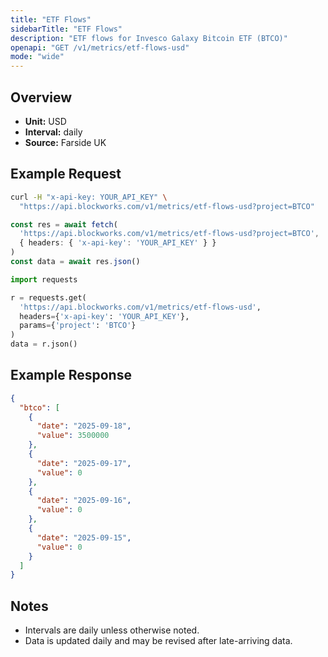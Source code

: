 ```yaml
---
title: "ETF Flows"
sidebarTitle: "ETF Flows"
description: "ETF flows for Invesco Galaxy Bitcoin ETF (BTCO)"
openapi: "GET /v1/metrics/etf-flows-usd"
mode: "wide"
---
```


## Overview

- **Unit:** USD
- **Interval:** daily
- **Source:** Farside UK

## Example Request

<CodeGroup>

```bash cURL
curl -H "x-api-key: YOUR_API_KEY" \
  "https://api.blockworks.com/v1/metrics/etf-flows-usd?project=BTCO"
```

```typescript TypeScript
const res = await fetch(
  'https://api.blockworks.com/v1/metrics/etf-flows-usd?project=BTCO',
  { headers: { 'x-api-key': 'YOUR_API_KEY' } }
)
const data = await res.json()
```

```python Python
import requests

r = requests.get(
  'https://api.blockworks.com/v1/metrics/etf-flows-usd',
  headers={'x-api-key': 'YOUR_API_KEY'},
  params={'project': 'BTCO'}
)
data = r.json()
```

</CodeGroup>

## Example Response

```json
{
  "btco": [
    {
      "date": "2025-09-18",
      "value": 3500000
    },
    {
      "date": "2025-09-17",
      "value": 0
    },
    {
      "date": "2025-09-16",
      "value": 0
    },
    {
      "date": "2025-09-15",
      "value": 0
    }
  ]
}
```

## Notes
- Intervals are daily unless otherwise noted.
- Data is updated daily and may be revised after late-arriving data.